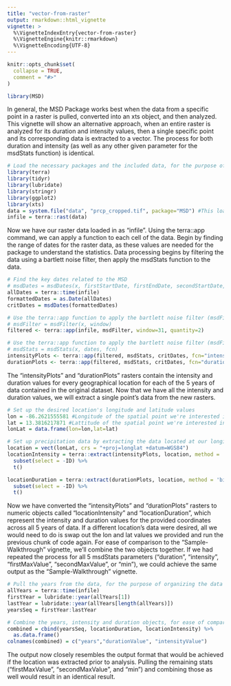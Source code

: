 ```yaml
---
title: "vector-from-raster"
output: rmarkdown::html_vignette
vignette: >
  %\VignetteIndexEntry{vector-from-raster}
  %\VignetteEngine{knitr::rmarkdown}
  %\VignetteEncoding{UTF-8}
---
```


```r
knitr::opts_chunk$set(
  collapse = TRUE,
  comment = "#>"
)
```

```r
library(MSD)
```

In general, the MSD Package works best when the data from a specific point in a raster is pulled, converted into an xts object, and then analyzed. This vignette will show an alternative approach, when an entire raster is analyzed for its duration and intensity values, then a single specific point and its corresponding data is extracted to a vector. The process for both duration and intensity (as well as any other given parameter for the msdStats function) is identical.

```r
# Load the necessary packages and the included data, for the purpose of demonstration
library(terra)
library(tidyr)
library(lubridate)
library(stringr)
library(ggplot2)
library(xts)
data = system.file("data", "prcp_cropped.tif", package="MSD") #This loads the data included in the package, but you would attach your own
infile = terra::rast(data)
```

Now we have our raster data loaded in as "infile". Using the terra::app command, we can apply a function to each cell of the data. Begin by finding the range of dates for the raster data, as these values are needed for the package to understand the statistics. Data processing begins by filtering the data using a bartlett noise filter, then apply the msdStats function to the data.

```r
# Find the key dates related to the MSD
# msdDates = msdDates(x, firstStartDate, firstEndDate, secondStartDate, secondEndDate)
allDates = terra::time(infile)
formattedDates = as.Date(allDates)
critDates = msdDates(formattedDates)

# Use the terra::app function to apply the bartlett noise filter (msdFilter) to the raster
# msdFilter = msdFilter(x, window)
filtered <- terra::app(infile, msdFilter, window=31, quantity=2)

# Use the terra::app function to apply the bartlett noise filter (msdFilter) to the raster
# msdStats = msdStats(x, dates, fcn)
intensityPlots <- terra::app(filtered, msdStats, critDates, fcn="intensity")
durationPlots <- terra::app(filtered, msdStats, critDates, fcn="duration")
```

The "intensityPlots" and "durationPlots" rasters contain the intensity and duration values for every geographical location for each of the 5 years of data contained in the original dataset. Now that we have all the intensity and duration values, we will extract a single point's data from the new rasters.

```r
# Set up the desired location's longitude and latitude values
lon = -86.2621555581 #Longitude of the spatial point we're interested in analyzing
lat = 13.3816217871 #Lattitude of the spatial point we're interested in analyzing
lonLat = data.frame(lon=lon,lat=lat)

# Set up precipitation data by extracting the data located at our longitude and lattitude
location = vect(lonLat, crs = "+proj=longlat +datum=WGS84")
locationIntensity = terra::extract(intensityPlots, location, method = 'bilinear') %>%
  subset(select = -ID) %>% 
  t()

locationDuration = terra::extract(durationPlots, location, method = 'bilinear') %>%
  subset(select = -ID) %>% 
  t()
```

Now we have converted the "intensityPlots" and "durationPlots" rasters to numeric objects called "locationIntensity" and "locationDuration", which represent the intensity and duration values for the provided coordinates across all 5 years of data. If a different location's data were desired, all we would need to do is swap out the lon and lat values we provided and run the previous chunk of code again. For ease of comparison to the "Sample-Walkthrough" vignette, we'll combine the two objects together. If we had repeated the process for all 5 msdStats parameters ("duration", "intensity", "firstMaxValue", "secondMaxValue", or "min"), we could achieve the same output as the "Sample-Walkthrough" vignette.

```r
# Pull the years from the data, for the purpose of organizing the data
allYears = terra::time(infile)
firstYear = lubridate::year(allYears[1])
lastYear = lubridate::year(allYears[length(allYears)])
yearsSeq = firstYear:lastYear

# Combine the years, intensity and duration objects, for ease of comparison
combined = cbind(yearsSeq, locationDuration, locationIntensity) %>% 
  as.data.frame()
colnames(combined) = c("years","durationValue", "intensityValue")
```

The output now closely resembles the output format that would be achieved if the location was extracted prior to analysis. Pulling the remaining stats ("firstMaxValue", "secondMaxValue", and "min") and combining those as well would result in an identical result.

